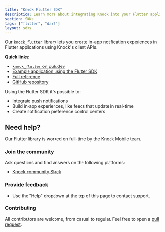 ```yaml
---
title: "Knock Flutter SDK"
description: Learn more about integrating Knock into your Flutter applications.
section: SDKs
tags: ["flutter", "dart"]
layout: sdks
---
```


Our [`knock_flutter`](https://pub.dev/packages/knock_flutter) library lets you create in-app notification experiences in Flutter applications using Knock's client APIs.

**Quick links:**

- [`knock_flutter` on pub.dev](https://pub.dev/packages/knock_flutter)
- [Example application using the Flutter SDK](https://github.com/knocklabs/knock-flutter/tree/main/example)
- [Full reference](/sdks/flutter/reference)
- [GitHub repository](https://github.com/knocklabs/knock-flutter)

Using the Flutter SDK it's possible to:

- Integrate push notifications
- Build in-app experiences, like feeds that update in real-time
- Create notification preference control centers

## Need help?

Our Flutter library is worked on full-time by the Knock Mobile team.

### Join the community

Ask questions and find answers on the following platforms:

- [Knock community Slack](https://knock.app/join-slack)

### Provide feedback

- Use the "Help" dropdown at the top of this page to contact support.

### Contributing

All contributors are welcome, from casual to regular. Feel free to open a [pull request](https://github.com/knocklabs/knock-flutter/pulls/new).
